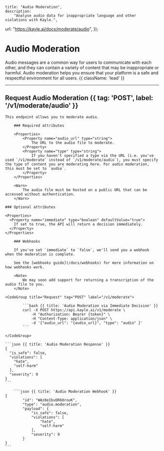 
	title: "Audio Moderation",
	description:
		"Analyse audio data for inappropriate language and other violations with Kayle.",
  url: "https://kayle.ai/docs/moderate/audio",
});

# Audio Moderation

Audio messages are a common way for users to communicate with each other, and they can contain a variety of content that may be inappropriate or harmful. Audio moderation helps you ensure that your platform is a safe and respectful environment for all users. {{ className: 'lead' }}

<hr />

## Request Audio Moderation {{ tag: 'POST', label: '/v1/moderate/audio' }}

<Row>
  <Col>

    This endpoint allows you to moderate audio.

		### Required attributes

		<Properties>
			<Property name="audio_url" type="string">
				The URL to the audio file to moderate.
			</Property>
			<Property name="type" type="string">
				If you haven't specified a type via the URL (i.e. you've used `/v1/moderate` instead of `/v1/moderate/audio`), you must specify the type of content you are moderating here. For audio moderation, this must be set to `audio`.
			</Property>
		</Properties>

		<Warn>
			The audio file must be hosted on a public URL that can be accessed without authentication.
		</Warn>

    ### Optional attributes

    <Properties>
      <Property name="immediate" type="boolean" defaultValue="true">
        If set to true, the API will return a decision immediately.
      </Property>
    </Properties>

		### Webhooks

		If you've set `immediate` to `false`, we'll send you a webhook when the moderation is complete.

		See the [webhooks guide](/docs/webhooks) for more information on how webhooks work.

		<Note>
			We may soon add support for returning a transcription of the audio file to you.
		</Note>

  </Col>
  <Col sticky>

    <CodeGroup title="Request" tag="POST" label="/v1/moderate">

			```bash {{ title: 'Audio Moderation via Immediate Decision' }}
			curl -X POST https://api.kayle.ai/v1/moderate \
				-H "Authorization: Bearer {token}" \
				-H "Content-Type: application/json" \
				-d '{"audio_url": "{audio_url}", "type": "audio" }'
			```

    </CodeGroup>

    ```json {{ title: 'Audio Moderation Response' }}
    {
      "is_safe": false,
      "violations": [
		"hate",
		"self-harm"
      ],
	  "severity": 9
    }
    ```

		```json {{ title: 'Audio Moderation Webhook' }}
    {
			"id": "WAz8eIbvDR60rouK",
			"type": "audio.moderation",
			"payload": {
				"is_safe": false,
				"violations": [
					"hate",
					"self-harm"
				],
				"severity": 9
			}
    }
    ```

  </Col>
</Row>